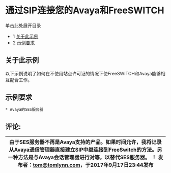 # 通过SIP连接您的Avaya和FreeSWITCH

 

单击此处展开目录

* 1 [关于此示例](#-freeswitch--connecting-your-avaya-and-freeswitch-via-sip-)
* 2 [示例要求](#-freeswitch--connecting-your-avaya-and-freeswitch-via-sip-)

## 关于此示例

以下示例说明了如何在不使用站点许可证的情况下使FreeSWITCH和Avaya能够相互配合工作。

## 示例要求

```xml
* Avaya的SES服务器
```

## 评论:

| 由于SES服务器不再是Avaya支持的产品。如果时间允许，我将记录从Avaya通信管理器直接建立SIP中继连接到FreeSwitch的方法。另一种方法是与Avaya会话管理器进行对等，以替代SES服务器。 ！[](/images/icons/contenttypes/comment_16.png) 发布者：tom@tomlynn.com，于2017年9月17日23:44发布 |
| -------------------------------------------------------------------------------------------------------------------------------------------------------------------------------------------------------------------------------------------------------------------------------------------------------------------------------------------------------- |